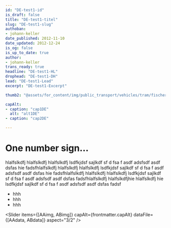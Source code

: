 ```yaml
---
id: "DE-test1-id"
is_draft: false
title: "DE-test1-titel"
slug: "DE-test1-slug"
authoban:
- johann-keller
date_published: 2012-11-10
date_updated: 2012-12-24
is_og: false
is_up_to_date: true
author:
- johann-keller
trans_ready: true
headline: "DE-test1-HL"
drophead: "DE-test1-DH"
lead: "DE-test1-Lead"
excerpt: "DE-test1-Excerpt"

thumb2: "@assets/for_content/img/public_transport/vehicles/tram/fischermaetteli/test001/test001.jpg"

capAlt:
- caption: "cap1DE"
  alt: "alt1DE"
- caption: "cap2DE"

---
```




# One number sign…

hlalfslkdfj hlalfslkdfj hlalfslkdfj lsdfkjdsf sajlkdf sf d fsa f asdf adsfsdf asdf dsfas hie
fadsfhlalfslkdfj hlalfslkdfj hlalfslkdfj lsdfkjdsf<R id="example4" /> sajlkdf sf d fsa f asdf adsfsdf asdf dsfas hie
fadsfhlalfslkdfj hlalfslkdfj hlalfslkdfj lsdfkjdsf sajlkdf sf d fsa f asdf adsfsdf asdf dsfas fadsfhlalfslkdfj hlalfslkdfjhie
 hlalfslkdfj hie<R id="example1" /><R id="example2" />
lsdfkjdsf sajlkdf sf d fsa f asdf adsfsdf asdf dsfas fadsf<R id="example2" />

* hhh<R id="example1" />
* hhh<R id="example2" />
* hhh<R id="example3" />

<Slider items={[AAimg, ABimg]} capAlt={frontmatter.capAlt} dataFile={[AAdata, ABdata]} aspect="3/2" />